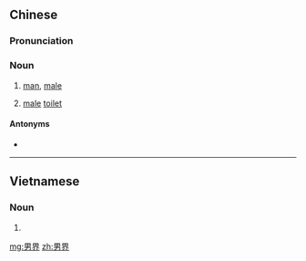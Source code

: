 ==Chinese==
{{zh-forms}}

===Pronunciation===
{{zh-pron
|c=naam4 gaai3
|md=nàng-gái
|cat=n
}}

===Noun===
{{zh-noun}}

# {{lb|zh|Min Dong}} [[man]], [[male]]
# {{lb|zh|Cantonese}} [[male]] [[toilet]]

====Antonyms====
* {{zh-l|女界}}

----

==Vietnamese==
{{vi-hantutab}}

===Noun===
{{vi-hantu}}

# {{han tu form of|nam giới|[[man]], [[male]]}}

[[mg:男界]]
[[zh:男界]]